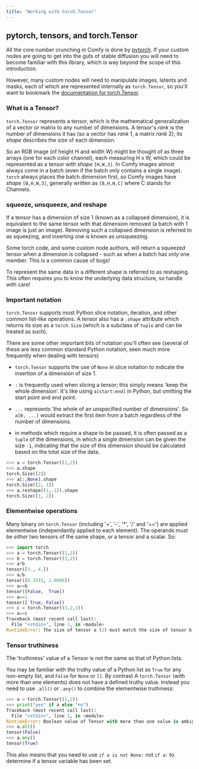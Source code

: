 ```yaml
---
title: "Working with torch.Tensor"
---
```


## pytorch, tensors, and torch.Tensor 

All the core number crunching in Comfy is done by [pytorch](https://pytorch.org/). If your custom nodes are going
to get into the guts of stable diffusion you will need to become familiar with this library, which is way beyond
the scope of this introduction.

However, many custom nodes will need to manipulate images, latents and masks, each of which are represented internally
as `torch.Tensor`, so you'll want to bookmark the 
[documentation for torch.Tensor](https://pytorch.org/docs/stable/tensors.html).

### What is a Tensor?

`torch.Tensor` represents a tensor, which is the mathematical generalization of a vector or matrix to any number of dimensions.
A tensor's _rank_ is the number of dimensions it has (so a vector has _rank_ 1, a matrix _rank_ 2); its _shape_ describes the
size of each dimension. 

So an RGB image (of height H and width W) might be thought of as three arrays (one for each color channel), each measuring H x W,
which could be represented as a tensor with _shape_ `[H,W,3]`. In Comfy images almost always come in a batch (even if the batch
only contains a single image). `torch` always places the batch dimension first, so Comfy images have _shape_ `[B,H,W,3]`, generally
written as `[B,H,W,C]` where C stands for Channels.

### squeeze, unsqueeze, and reshape

If a tensor has a dimension of size 1 (known as a collapsed dimension), it is equivalent to the same tensor with that dimension removed
(a batch with 1 image is just an image). Removing such a collapsed dimension is referred to as squeezing, and
inserting one is known as unsqueezing. 

<Warning>Some torch code, and some custom node authors, will return a squeezed tensor when a dimension is collapsed - such 
as when a batch has only one member. This is a common cause of bugs!</Warning>

To represent the same data in a different shape is referred to as reshaping. This often requires you to know
the underlying data structure, so handle with care!

### Important notation

`torch.Tensor` supports most Python slice notation, iteration, and other common list-like operations. A tensor 
also has a `.shape` attribute which returns its size as a `torch.Size` (which is a subclass of `tuple` and can 
be treated as such).

There are some other important bits of notation you'll often see (several of these are less common
standard Python notation, seen much more frequently when dealing with tensors)

- `torch.Tensor` supports the use of `None` in slice notation
to indicate the insertion of a dimension of size 1. 

- `:` is frequently used when slicing a tensor; this simply means 'keep the whole dimension'. 
It's like using `a[start:end]` in Python, but omitting the start point and end point.

- `...` represents 'the whole of an unspecified number of dimensions'. So `a[0, ...]` would extract the first
item from a batch regardless of the number of dimensions.

- in methods which require a shape to be passed, it is often passed as a `tuple` of the dimensions, in 
which a single dimension can be given the size `-1`, indicating that the size of this dimension should
be calculated based on the total size of the data.

```python
>>> a = torch.Tensor((1,2))
>>> a.shape
torch.Size([2])
>>> a[:,None].shape 
torch.Size([2, 1])
>>> a.reshape((1,-1)).shape
torch.Size([1, 2])
```

### Elementwise operations

Many binary on `torch.Tensor` (including '+', '-', '*', '/' and '==') are applied elementwise (independantly applied to each element). 
The operands must be _either_ two tensors of the same shape, _or_ a tensor and a scalar. So:

```python
>>> import torch
>>> a = torch.Tensor((1,2))
>>> b = torch.Tensor((3,2))
>>> a*b
tensor([3., 4.])
>>> a/b
tensor([0.3333, 1.0000])
>>> a==b
tensor([False,  True])
>>> a==1
tensor([ True, False])
>>> c = torch.Tensor((3,2,1)) 
>>> a==c
Traceback (most recent call last):
  File "<stdin>", line 1, in <module>
RuntimeError: The size of tensor a (2) must match the size of tensor b (3) at non-singleton dimension 0
```

### Tensor truthiness

<Warning>The 'truthiness' value of a Tensor is not the same as that of Python lists.</Warning>

You may be familiar with the truthy value of a Python list as `True` for any non-empty list, and `False` for `None` or `[]`. 
By contrast A `torch.Tensor` (with more than one elements) does not have a defined truthy value. Instead you need to use
`.all()` or `.any()` to combine the elementwise truthiness:

```python
>>> a = torch.Tensor((1,2))
>>> print("yes" if a else "no")
Traceback (most recent call last):
  File "<stdin>", line 1, in <module>
RuntimeError: Boolean value of Tensor with more than one value is ambiguous
>>> a.all()
tensor(False)
>>> a.any()
tensor(True)
```

This also means that you need to use `if a is not None:` not `if a:` to determine if a tensor variable has been set.